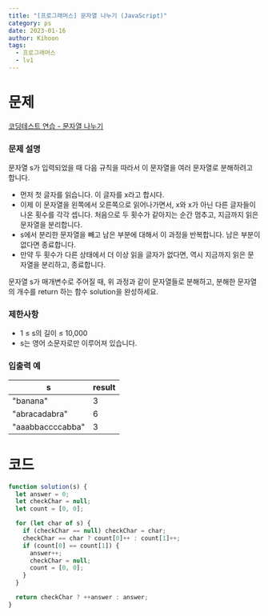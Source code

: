 ```yaml
---
title: "[프로그래머스] 문자열 나누기 (JavaScript)"
category: ps
date: 2023-01-16
author: Kihoon
tags:
  - 프로그래머스
  - lv1
---
```


# 문제

[코딩테스트 연습 - 문자열 나누기](https://school.programmers.co.kr/learn/courses/30/lessons/140108)

### 문제 설명

문자열 s가 입력되었을 때 다음 규칙을 따라서 이 문자열을 여러 문자열로 분해하려고 합니다.

- 먼저 첫 글자를 읽습니다. 이 글자를 x라고 합시다.
- 이제 이 문자열을 왼쪽에서 오른쪽으로 읽어나가면서, x와 x가 아닌 다른 글자들이 나온 횟수를 각각 셉니다. 처음으로 두 횟수가 같아지는 순간 멈추고, 지금까지 읽은 문자열을 분리합니다.
- s에서 분리한 문자열을 빼고 남은 부분에 대해서 이 과정을 반복합니다. 남은 부분이 없다면 종료합니다.
- 만약 두 횟수가 다른 상태에서 더 이상 읽을 글자가 없다면, 역시 지금까지 읽은 문자열을 분리하고, 종료합니다.

문자열 s가 매개변수로 주어질 때, 위 과정과 같이 문자열들로 분해하고, 분해한 문자열의 개수를 return 하는 함수 solution을 완성하세요.

### 제한사항

- 1 ≤ s의 길이 ≤ 10,000
- s는 영어 소문자로만 이루어져 있습니다.

### 입출력 예

| s                | result |
| ---------------- | ------ |
| "banana"         | 3      |
| "abracadabra"    | 6      |
| "aaabbaccccabba" | 3      |

# 코드

```jsx
function solution(s) {
  let answer = 0;
  let checkChar = null;
  let count = [0, 0];

  for (let char of s) {
    if (checkChar == null) checkChar = char;
    checkChar == char ? count[0]++ : count[1]++;
    if (count[0] == count[1]) {
      answer++;
      checkChar = null;
      count = [0, 0];
    }
  }

  return checkChar ? ++answer : answer;
}
```
